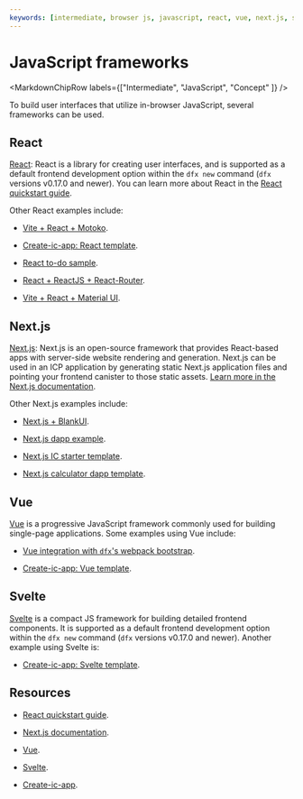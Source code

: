 ```yaml
---
keywords: [intermediate, browser js, javascript, react, vue, next.js, svelte, frameworks]
---
```



# JavaScript frameworks

<MarkdownChipRow labels={["Intermediate", "JavaScript", "Concept" ]} />



To build user interfaces that utilize in-browser JavaScript, several frameworks can be used.

## React

[React](/docs/current/developer-docs/web-apps/application-frontends/quickstart/react-quickstart): React is a library for creating user interfaces, and is supported as a default frontend development option within the `dfx new` command (`dfx` versions v0.17.0 and newer). You can learn more about React in the [React quickstart guide](/docs/current/developer-docs/web-apps/application-frontends/quickstart/react-quickstart).

Other React examples include:

- [Vite + React + Motoko](https://github.com/rvanasa/vite-react-motoko).

- [Create-ic-app: React template](https://github.com/MioQuispe/create-ic-app/tree/main/template-react).

- [React to-do sample](https://github.com/ORIGYN-SA/todos-react-native-dfinity).

- [React + ReactJS + React-Router](https://github.com/rbolog/dfinity_reactJs_reactRouter_babel).

- [Vite + React + Material UI](https://github.com/ferMartz/ic-firestarter).

## Next.js

[Next.js](/docs/current/developer-docs/web-apps/application-frontends/existing-frontend/#nextjs): Next.js is an open-source framework that provides React-based apps with server-side website rendering and generation. Next.js can be used in an ICP application by generating static Next.js application files and pointing your frontend canister to those static assets. [Learn more in the Next.js documentation](/docs/current/developer-docs/web-apps/application-frontends/existing-frontend/#nextjs).

Other Next.js examples include:

- [Next.js + BlankUI](https://github.com/Magvin/nextjs-icp).

- [Next.js dapp example](https://github.com/warashibe/nextdapp).

- [Next.js IC starter template](https://github.com/beyond009/nextjs-ic-starter).

- [Next.js calculator dapp template](https://github.com/gbonumore/index-calculator).


## Vue

[Vue](https://vuejs.org/) is a progressive JavaScript framework commonly used for building single-page applications. Some examples using Vue include:

- [Vue integration with `dfx`'s webpack bootstrap](https://github.com/nop33/dfinity-vue).

- [Create-ic-app: Vue template](https://github.com/MioQuispe/create-ic-app/tree/main/template-vue).


## Svelte

[Svelte](https://svelte.dev/) is a compact JS framework for building detailed frontend components. It is supported as a default frontend development option within the `dfx new` command (`dfx` versions v0.17.0 and newer). Another example using Svelte is:

- [Create-ic-app: Svelte template](https://github.com/MioQuispe/create-ic-app/tree/main/template-svelte).

## Resources

- [React quickstart guide](/docs/current/developer-docs/web-apps/application-frontends/quickstart/react-quickstart).

- [Next.js documentation](/docs/current/developer-docs/web-apps/application-frontends/existing-frontend/#nextjs).

- [Vue](https://vuejs.org/).

- [Svelte](https://svelte.dev/).

- [Create-ic-app](https://github.com/MioQuispe/create-ic-app/tree/main).
